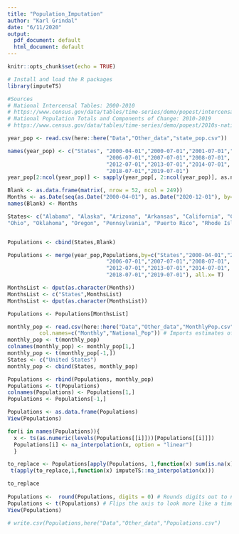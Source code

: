 ```yaml
---
title: "Population_Imputation"
author: "Karl Grindal"
date: "6/11/2020"
output:
  pdf_document: default
  html_document: default
---
```


```r
knitr::opts_chunk$set(echo = TRUE)
```

```r
# Install and load the R packages
library(imputeTS)

#Sources
# National Intercensal Tables: 2000-2010
# https://www.census.gov/data/tables/time-series/demo/popest/intercensal-2000-2010-national.html
# National Population Totals and Components of Change: 2010-2019
# https://www.census.gov/data/tables/time-series/demo/popest/2010s-national-total.html

year_pop <- read.csv(here::here("Data","Other_data","state_pop.csv"))

names(year_pop) <- c("States", "2000-04-01","2000-07-01","2001-07-01","2002-07-01", "2003-07-01","2004-07-01","2005-07-01",
                               "2006-07-01","2007-07-01","2008-07-01", "2009-07-01","2010-04-01","2010-07-01","2011-07-01",
                               "2012-07-01","2013-07-01","2014-07-01", "2015-07-01","2016-07-01","2017-07-01",
                               "2018-07-01","2019-07-01")
year_pop[2:ncol(year_pop)] <- sapply(year_pop[, 2:ncol(year_pop)], as.numeric)

Blank <- as.data.frame(matrix(, nrow = 52, ncol = 249))
Months <- as.Date(seq(as.Date("2000-04-01"), as.Date("2020-12-01"), by="months"))
names(Blank) <- Months

States<- c("Alabama", "Alaska", "Arizona", "Arkansas", "California", "Colorado", "Connecticut", "Delaware", "District of Columbia", "Florida", "Georgia", "Hawaii", "Idaho", "Illinois", "Indiana", "Iowa", "Kansas", "Kentucky", "Louisiana", "Maine", "Maryland", "Massachusetts", "Michigan", "Minnesota", "Mississippi", "Missouri", "Montana", "Nebraska", "Nevada", "New Hampshire", "New Jersey", "New Mexico", "New York", "North Carolina", "North Dakota", 
"Ohio", "Oklahoma", "Oregon", "Pennsylvania", "Puerto Rico", "Rhode Island", "South Carolina", "South Dakota", "Tennessee", "Texas", "Utah", "Vermont", "Virginia", "Washington", "West Virginia", "Wisconsin", "Wyoming")


Populations <- cbind(States,Blank)

Populations <- merge(year_pop,Populations,by=c("States","2000-04-01","2000-07-01","2001-07-01","2002-07-01", "2003-07-01","2004-07-01","2005-07-01",
                               "2006-07-01","2007-07-01","2008-07-01", "2009-07-01","2010-04-01","2010-07-01","2011-07-01",
                               "2012-07-01","2013-07-01","2014-07-01", "2015-07-01","2016-07-01","2017-07-01",
                               "2018-07-01","2019-07-01"), all.x= T)

MonthsList <- dput(as.character(Months))
MonthsList <- c("States",MonthsList)
MonthsList <- dput(as.character(MonthsList))

Populations <- Populations[MonthsList]

monthly_pop <- read.csv(here::here("Data","Other_data","MonthlyPop.csv"),
          col.names=c("Monthly","National_Pop")) # Imports estimates of United States monthly national population
monthly_pop <- t(monthly_pop)
colnames(monthly_pop) <- monthly_pop[1,]
monthly_pop <- t(monthly_pop[-1,])
States <- c("United States")
monthly_pop <- cbind(States, monthly_pop)

Populations <- rbind(Populations, monthly_pop)
Populations <- t(Populations)
colnames(Populations) <- Populations[1,]
Populations <- Populations[-1,]

Populations <- as.data.frame(Populations)
View(Populations)

for(i in names(Populations)){
  x <- ts(as.numeric(levels(Populations[[i]]))[Populations[[i]]])
  Populations[i] <- na_interpolation(x, option = "linear")
  }

to_replace <- Populations[apply(Populations, 1,function(x) sum(is.na(x))<2),]
 t(apply(to_replace,1,function(x) imputeTS::na_interpolation(x)))

to_replace
 
Populations <-  round(Populations, digits = 0) # Rounds digits out to nearest whole person
Populations <- t(Populations) # Flips the axis to look more like a time series
View(Populations)

# write.csv(Populations,here("Data","Other_data","Populations.csv")

```

